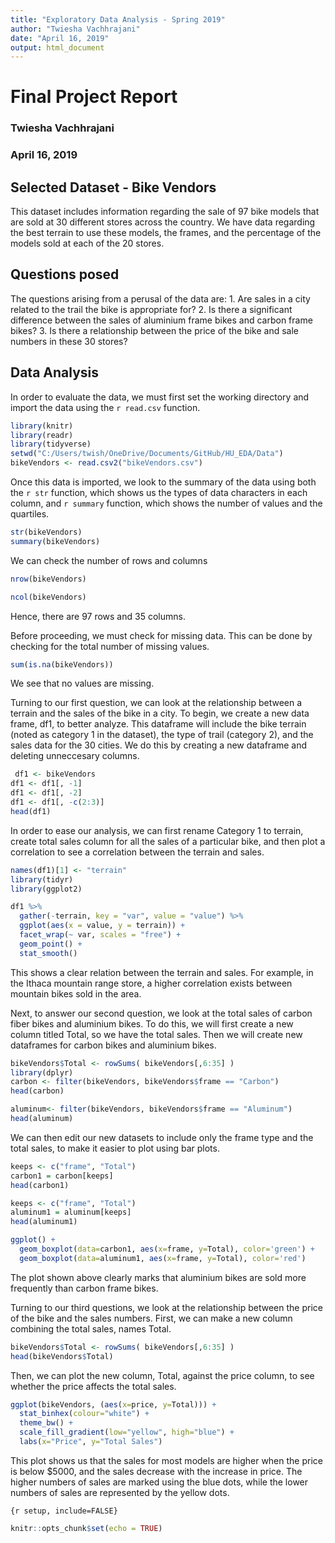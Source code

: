 ```yaml
---
title: "Exploratory Data Analysis - Spring 2019"
author: "Twiesha Vachhrajani"
date: "April 16, 2019"
output: html_document
---
```


# Final Project Report
### Twiesha Vachhrajani
### April 16, 2019

## Selected Dataset - Bike Vendors

This dataset includes information regarding the sale of 97 bike models that are sold at 30 different stores across the country. We have data regarding the best terrain to use these models, the frames, and the percentage of the models sold at each of the 20 stores. 

## Questions posed

The questions arising from a perusal of the data are:
1. Are sales in a city related to the trail the bike is appropriate for?
2. Is there a significant difference between the sales of aluminium frame bikes and carbon frame bikes?
3. Is there a relationship between the price of the bike and sale numbers in these 30 stores?

## Data Analysis

In order to evaluate the data, we must first set the working directory and import the data using the `r read.csv` function.


```r
library(knitr)
library(readr)
library(tidyverse)
setwd("C:/Users/twish/OneDrive/Documents/GitHub/HU_EDA/Data")
bikeVendors <- read.csv2("bikeVendors.csv")
```

Once this data is imported, we look to the summary of the data using both the `r str` function, which shows us the types of data characters in each column, and `r summary` function, which shows the number of values and the quartiles.

```r
str(bikeVendors)
summary(bikeVendors)
```

We can check the number of rows and columns

```r
nrow(bikeVendors)

ncol(bikeVendors)
```
Hence, there are 97 rows and 35 columns. 

Before proceeding, we must check for missing data. This can be done by checking for the total number of missing values.

```r
sum(is.na(bikeVendors))
```

We see that no values are missing. 

Turning to our first question, we can look at the relationship between a  terrain and the sales of the bike in a city. To begin, we create a new data frame, df1, to better analyze. This dataframe will include the bike terrain (noted as category 1 in the dataset), the type of trail (category 2), and the sales data for the 30 cities. We do this by creating a new dataframe and deleting unneccesary columns.

```r
 df1 <- bikeVendors
df1 <- df1[, -1] 
df1 <- df1[, -2]
df1 <- df1[, -c(2:3)]
head(df1)
```

In order to ease our analysis, we can first rename Category 1 to terrain, create total sales column for all the sales of a particular bike, and then plot a correlation to see a correlation between the terrain and sales.

```r
names(df1)[1] <- "terrain"
library(tidyr)
library(ggplot2)

df1 %>%
  gather(-terrain, key = "var", value = "value") %>% 
  ggplot(aes(x = value, y = terrain)) +
  facet_wrap(~ var, scales = "free") +
  geom_point() +
  stat_smooth()
```

This shows a clear relation between the terrain and sales. For example, in the Ithaca mountain range store, a higher correlation exists between mountain bikes sold in the area.

Next, to answer our second question, we look at the total sales of carbon fiber bikes and aluminium bikes. To do this, we will first create a new column titled Total, so we have the total sales. Then we will create new dataframes for carbon bikes and aluminium bikes.

```r
bikeVendors$Total <- rowSums( bikeVendors[,6:35] )
library(dplyr)
carbon <- filter(bikeVendors, bikeVendors$frame == "Carbon")
head(carbon)

aluminum<- filter(bikeVendors, bikeVendors$frame == "Aluminum")
head(aluminum)
```

We can then edit our new datasets to include only the frame type and the total sales, to make it easier to plot using bar plots.

``` r
keeps <- c("frame", "Total")
carbon1 = carbon[keeps]
head(carbon1)

keeps <- c("frame", "Total")
aluminum1 = aluminum[keeps]
head(aluminum1)

ggplot() + 
  geom_boxplot(data=carbon1, aes(x=frame, y=Total), color='green') + 
  geom_boxplot(data=aluminum1, aes(x=frame, y=Total), color='red')
```

The plot shown above clearly marks that aluminium bikes are sold more frequently than carbon frame bikes.

Turning to our third questions, we look at the relationship between the price of the bike and the sales numbers. First, we can make a new column combining the total sales, names Total.

```r
bikeVendors$Total <- rowSums( bikeVendors[,6:35] )
head(bikeVendors$Total)
```


Then, we can plot the new column, Total, against the price column, to see whether the price affects the total sales.

```r
ggplot(bikeVendors, (aes(x=price, y=Total))) +
  stat_binhex(colour="white") +
  theme_bw() +
  scale_fill_gradient(low="yellow", high="blue") +
  labs(x="Price", y="Total Sales")
```

This plot shows us that the sales for most models are higher when the price is below $5000, and the sales decrease with the increase in price. The higher numbers of sales are marked using the blue dots, while the lower numbers of sales are represented by the yellow dots.

```{r setup, include=FALSE}```


```r
knitr::opts_chunk$set(echo = TRUE)
```


